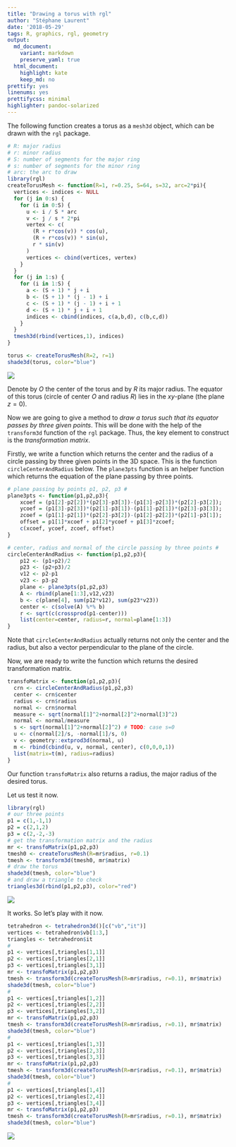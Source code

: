 ```yaml
---
title: "Drawing a torus with rgl"
author: "Stéphane Laurent"
date: '2018-05-29'
tags: R, graphics, rgl, geometry
output:
  md_document:
    variant: markdown
    preserve_yaml: true
  html_document:
    highlight: kate
    keep_md: no
prettify: yes
linenums: yes
prettifycss: minimal
highlighter: pandoc-solarized
---
```


The following function creates a torus as a `mesh3d` object, which can be drawn 
with the `rgl` package.

```r
# R: major radius
# r: minor radius
# S: number of segments for the major ring
# s: number of segments for the minor ring
# arc: the arc to draw
library(rgl)
createTorusMesh <- function(R=1, r=0.25, S=64, s=32, arc=2*pi){
  vertices <- indices <- NULL
  for (j in 0:s) {
    for (i in 0:S) {
      u <- i / S * arc
      v <- j / s * 2*pi
      vertex <- c(
        (R + r*cos(v)) * cos(u),
        (R + r*cos(v)) * sin(u),
        r * sin(v)
      )
      vertices <- cbind(vertices, vertex)
    }
  }
  for (j in 1:s) {
    for (i in 1:S) {
      a <- (S + 1) * j + i 
      b <- (S + 1) * (j - 1) + i 
      c <- (S + 1) * (j - 1) + i + 1
      d <- (S + 1) * j + i + 1
      indices <- cbind(indices, c(a,b,d), c(b,c,d))
    }
  }
  tmesh3d(rbind(vertices,1), indices)
}
```

```r
torus <- createTorusMesh(R=2, r=1)
shade3d(torus, color="blue")
```

![](figures/torus00.png)

Denote by $O$ the center of the torus and by $R$ its major radius. 
The equator of this torus (circle of center $O$ and radius $R$) lies in the 
$xy$-plane (the plane $z=0$). 

Now we are going to give a method to *draw a torus such that its equator passes by three given points*. 
This will be done with the help of the `transform3d` function of the `rgl` 
package. Thus, the key element to construct is the *transformation matrix*.

Firstly, we write a function which returns the center and the radius of 
a circle passing by three given points in the 3D space. This is the function 
`circleCenterAndRadius` below. The `plane3pts` function is an helper function 
which returns the equation of the plane passing by three points. 

```r
# plane passing by points p1, p2, p3 #
plane3pts <- function(p1,p2,p3){ 
	xcoef = (p1[2]-p2[2])*(p2[3]-p3[3])-(p1[3]-p2[3])*(p2[2]-p3[2]);
	ycoef = (p1[3]-p2[3])*(p2[1]-p3[1])-(p1[1]-p2[1])*(p2[3]-p3[3]);
	zcoef = (p1[1]-p2[1])*(p2[2]-p3[2])-(p1[2]-p2[2])*(p2[1]-p3[1]);
	offset = p1[1]*xcoef + p1[2]*ycoef + p1[3]*zcoef; 
	c(xcoef, ycoef, zcoef, offset)
}

# center, radius and normal of the circle passing by three points #
circleCenterAndRadius <- function(p1,p2,p3){
	p12 <- (p1+p2)/2
	p23 <- (p2+p3)/2
	v12 <- p2-p1
	v23 <- p3-p2
	plane <- plane3pts(p1,p2,p3)
	A <- rbind(plane[1:3],v12,v23)
	b <- c(plane[4], sum(p12*v12), sum(p23*v23))
	center <- c(solve(A) %*% b)
	r <- sqrt(c(crossprod(p1-center)))
	list(center=center, radius=r, normal=plane[1:3])
}
```

Note that `circleCenterAndRadius` actually returns not only the center and the radius, but also a vector perpendicular to the plane of the circle.

Now, we are ready to write the function which returns the desired transformation 
matrix.

```r
transfoMatrix <- function(p1,p2,p3){
  crn <- circleCenterAndRadius(p1,p2,p3)
  center <- crn$center
  radius <- crn$radius
  normal <- crn$normal
  measure <- sqrt(normal[1]^2+normal[2]^2+normal[3]^2)
  normal <- normal/measure
  s <- sqrt(normal[1]^2+normal[2]^2) # TODO: case s=0
  u <- c(normal[2]/s, -normal[1]/s, 0)
  v <- geometry::extprod3d(normal, u)
  m <- rbind(cbind(u, v, normal, center), c(0,0,0,1)) 
  list(matrix=t(m), radius=radius)
}
```

Our function `transfoMatrix` also returns a radius, the major radius of the 
desired torus.

Let us test it now.

```r
library(rgl)
# our three points
p1 = c(1,-1,1)
p2 = c(2,1,2)
p3 = c(2,-2,-3)
# get the transformation matrix and the radius
mr <- transfoMatrix(p1,p2,p3)
tmesh0 <- createTorusMesh(R=mr$radius, r=0.1)
tmesh <- transform3d(tmesh0, mr$matrix)
# draw the torus
shade3d(tmesh, color="blue")
# and draw a triangle to check
triangles3d(rbind(p1,p2,p3), color="red")
```

![](figures/torus01.png)

It works. So let's play with it now.

```r
tetrahedron <- tetrahedron3d()[c("vb","it")]
vertices <- tetrahedron$vb[1:3,]
triangles <- tetrahedron$it
#
p1 <- vertices[,triangles[1,1]]
p2 <- vertices[,triangles[2,1]]
p3 <- vertices[,triangles[3,1]]
mr <- transfoMatrix(p1,p2,p3)
tmesh <- transform3d(createTorusMesh(R=mr$radius, r=0.1), mr$matrix)
shade3d(tmesh, color="blue")
#
p1 <- vertices[,triangles[1,2]]
p2 <- vertices[,triangles[2,2]]
p3 <- vertices[,triangles[3,2]]
mr <- transfoMatrix(p1,p2,p3)
tmesh <- transform3d(createTorusMesh(R=mr$radius, r=0.1), mr$matrix)
shade3d(tmesh, color="blue")
#
p1 <- vertices[,triangles[1,3]]
p2 <- vertices[,triangles[2,3]]
p3 <- vertices[,triangles[3,3]]
mr <- transfoMatrix(p1,p2,p3)
tmesh <- transform3d(createTorusMesh(R=mr$radius, r=0.1), mr$matrix)
shade3d(tmesh, color="blue")
#
p1 <- vertices[,triangles[1,4]]
p2 <- vertices[,triangles[2,4]]
p3 <- vertices[,triangles[3,4]]
mr <- transfoMatrix(p1,p2,p3)
tmesh <- transform3d(createTorusMesh(R=mr$radius, r=0.1), mr$matrix)
shade3d(tmesh, color="blue")
```

![](figures/tetratori.png)


